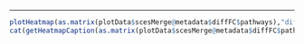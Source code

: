 
<hr>

```r
plotHeatmap(as.matrix(plotData$scesMerge@metadata$diffFC$pathways),"diffgPath")
cat(getHeatmapCaption(as.matrix(plotData$scesMerge@metadata$diffFC$pathways),"diffgPath"), " shows the -log10 FDR for enriched pathways in each pairwise comparison. "\nscRNABatchQC performs the functional enrichment analysis for differentially expressed genes in each pairwise comparison. ",<hr>")
```


